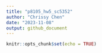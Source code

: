 ```yaml
---
title: "p8105_hw5_sc5352"
author: "Chrissy Chen"
date: "2023-11-08"
output: github_document
---
```


```r
knitr::opts_chunk$set(echo = TRUE)
```
